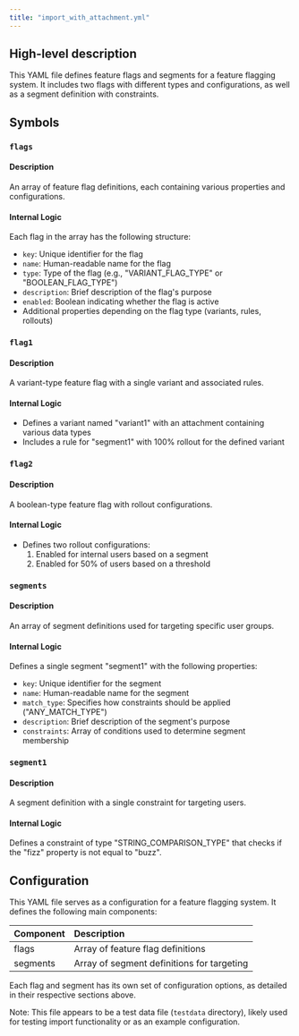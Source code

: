 ```yaml
---
title: "import_with_attachment.yml"
---
```


## High-level description
This YAML file defines feature flags and segments for a feature flagging system. It includes two flags with different types and configurations, as well as a segment definition with constraints.

## Symbols

### `flags`
#### Description
An array of feature flag definitions, each containing various properties and configurations.

#### Internal Logic
Each flag in the array has the following structure:
- `key`: Unique identifier for the flag
- `name`: Human-readable name for the flag
- `type`: Type of the flag (e.g., "VARIANT_FLAG_TYPE" or "BOOLEAN_FLAG_TYPE")
- `description`: Brief description of the flag's purpose
- `enabled`: Boolean indicating whether the flag is active
- Additional properties depending on the flag type (variants, rules, rollouts)

### `flag1`
#### Description
A variant-type feature flag with a single variant and associated rules.

#### Internal Logic
- Defines a variant named "variant1" with an attachment containing various data types
- Includes a rule for "segment1" with 100% rollout for the defined variant

### `flag2`
#### Description
A boolean-type feature flag with rollout configurations.

#### Internal Logic
- Defines two rollout configurations:
  1. Enabled for internal users based on a segment
  2. Enabled for 50% of users based on a threshold

### `segments`
#### Description
An array of segment definitions used for targeting specific user groups.

#### Internal Logic
Defines a single segment "segment1" with the following properties:
- `key`: Unique identifier for the segment
- `name`: Human-readable name for the segment
- `match_type`: Specifies how constraints should be applied ("ANY_MATCH_TYPE")
- `description`: Brief description of the segment's purpose
- `constraints`: Array of conditions used to determine segment membership

### `segment1`
#### Description
A segment definition with a single constraint for targeting users.

#### Internal Logic
Defines a constraint of type "STRING_COMPARISON_TYPE" that checks if the "fizz" property is not equal to "buzz".

## Configuration
This YAML file serves as a configuration for a feature flagging system. It defines the following main components:

| Component | Description |
|:----------|:------------|
| flags     | Array of feature flag definitions |
| segments  | Array of segment definitions for targeting |

Each flag and segment has its own set of configuration options, as detailed in their respective sections above.

Note: This file appears to be a test data file (`testdata` directory), likely used for testing import functionality or as an example configuration.